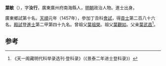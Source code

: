 '''葉敏'''（{{bd|1432年||？}}），字'''汝行'''，廣東廣州府南海縣人，[[明朝|明朝]]政治人物。進士出身。

廣東鄉試第十名。[[天顺_(明朝)|天順]]元年（1457年），參加丁丑科[[會試|會試]]，得[[貢士|貢士]]第二百八十六名。[[殿試|殿試]]登[[進士|進士]]第二甲第四十九名。曾祖父[[葉祖榮|葉祖榮]]。祖父[[葉觀如|葉觀如]]。父亲[[葉武昌|葉武昌]]<ref>《天一阁藏明代科举录选刊·登科录》（《景泰二年进士登科录》）</ref>。

==参考==
{{reflist}}
{{明朝人物小作品}}
{{天順元年丁丑科殿試金榜}}